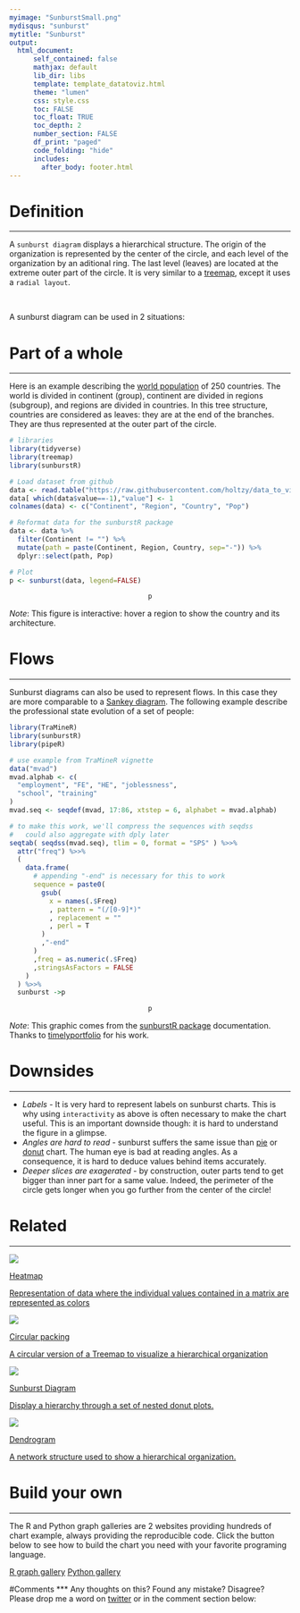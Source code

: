 ```yaml
---
myimage: "SunburstSmall.png"
mydisqus: "sunburst"
mytitle: "Sunburst"
output:
  html_document:
      self_contained: false    
      mathjax: default
      lib_dir: libs
      template: template_datatoviz.html
      theme: "lumen"
      css: style.css
      toc: FALSE
      toc_float: TRUE
      toc_depth: 2
      number_section: FALSE
      df_print: "paged"
      code_folding: "hide"
      includes:
        after_body: footer.html
---
```



<div class="mycontent">



# Definition {#definition}
***

A `sunburst diagram` displays a hierarchical structure. The origin of the organization is represented by the center of the circle, and each level of the organization by an aditional ring. The last level (leaves) are located at the extreme outer part of the circle. It is very similar to a [treemap](https://www.data-to-viz.com/graph/treemap.html), except it uses a `radial layout`.

<br>

A sunburst diagram can be used in 2 situations:




# Part of a whole
***
Here is an example describing the [world population](https://www.data-to-viz.com/story/SevCatOneNumNestedOneObsPerGroup.html) of 250 countries. The world is divided in continent (group), continent are divided in regions (subgroup), and regions are divided in countries. In this tree structure, countries are considered as leaves: they are at the end of the branches. They are thus represented at the outer part of the circle.

```r
# libraries
library(tidyverse)
library(treemap)
library(sunburstR)

# Load dataset from github
data <- read.table("https://raw.githubusercontent.com/holtzy/data_to_viz/master/Example_dataset/11_SevCatOneNumNestedOneObsPerGroup.csv", header=T, sep=";")
data[ which(data$value==-1),"value"] <- 1
colnames(data) <- c("Continent", "Region", "Country", "Pop")

# Reformat data for the sunburstR package
data <- data %>%
  filter(Continent != "") %>%
  mutate(path = paste(Continent, Region, Country, sep="-")) %>%
  dplyr::select(path, Pop)

# Plot
p <- sunburst(data, legend=FALSE)
```

<center>
```r
p
```
</center>

*Note*: This figure is interactive: hover a region to show the country and its architecture.





# Flows
***

Sunburst diagrams can also be used to represent flows. In this case they are more comparable to a [Sankey diagram](https://www.data-to-viz.com/graph/sankey.html). The following example describe the professional state evolution of a set of people:

```r
library(TraMineR)
library(sunburstR)
library(pipeR)

# use example from TraMineR vignette
data("mvad")
mvad.alphab <- c(
  "employment", "FE", "HE", "joblessness",
  "school", "training"
)
mvad.seq <- seqdef(mvad, 17:86, xtstep = 6, alphabet = mvad.alphab)

# to make this work, we'll compress the sequences with seqdss
#   could also aggregate with dply later
seqtab( seqdss(mvad.seq), tlim = 0, format = "SPS" ) %>>%
  attr("freq") %>>%
  (
    data.frame(
      # appending "-end" is necessary for this to work
      sequence = paste0(
        gsub(
          x = names(.$Freq)
          , pattern = "(/[0-9]*)"
          , replacement = ""
          , perl = T
        )
        ,"-end"
      )
      ,freq = as.numeric(.$Freq)
      ,stringsAsFactors = FALSE
    )
  ) %>>%
  sunburst ->p
```
<center>
```r
p
```
</center>

*Note*: This graphic comes from the [sunburstR package](http://www.buildingwidgets.com/blog/2015/7/2/week-26-sunburstr) documentation. Thanks to [timelyportfolio](https://twitter.com/timelyportfolio?lang=en) for his work.


# Downsides
***

- *Labels* - It is very hard to represent labels on sunburst charts. This is why using `interactivity` as above is often necessary to make the chart useful. This is an important downside though: it is hard to understand the figure in a glimpse.
- *Angles are hard to read* - sunburst suffers the same issue than [pie](https://www.data-to-viz/caveat/pie.html) or [donut](https://www.data-to-viz/caveat/pie.html) chart. The human eye is bad at reading angles. As a consequence, it is hard to deduce values behind items accurately.
- *Deeper slices are exagerated* - by construction, outer parts tend to get bigger than inner part for a same value. Indeed, the perimeter of the circle gets longer when you go further from the center of the circle!




# Related {#related}
***


<div class="row">
  <div class="col-lg-3 col-md-6 col-sm-6">
  <a href="http://www.data-to-viz.com/graph/heatmap.html" class="btn btn-primary mybtnrelated" style="margin-bottom:4px;white-space: normal !important;">
  <img  src="https://github.com/holtzy/data_to_viz/raw/master/img/section/HeatmapSmall.png">
  <p class="mytitlerelated">Heatmap</p>
  <p class="mytextrelated">Representation of data where the individual values contained in a matrix are represented as colors</p>
  </a>
  </div>
  <div class="col-lg-3 col-md-6 col-sm-6">
  <a href="https://www.data-to-viz.com/graph/circularpacking.html" class="btn btn-primary mybtnrelated" style="margin-bottom:4px;white-space: normal !important;">
  <img  src="https://github.com/holtzy/data_to_viz/raw/master/img/section/CircularPackingSmall.png">
  <p class="mytitlerelated">Circular packing</p>
  <p class="mytextrelated">A circular version of a Treemap to visualize a hierarchical organization</p>
  </a>
  </div>
  <div class="col-lg-3 col-md-6 col-sm-6">
  <a href="https://www.data-to-viz.com/graph/sunburst.html" class="btn btn-primary mybtnrelated" style="margin-bottom:4px;white-space: normal !important;">
  <img  src="https://github.com/holtzy/data_to_viz/raw/master/img/section/SunburstSmall.png">
  <p class="mytitlerelated">Sunburst Diagram</p>
  <p class="mytextrelated">Display a hierarchy through a set of nested donut plots.</p>
  </a>
  </div>
  <div class="col-lg-3 col-md-6 col-sm-6">
  <a href="http://www.data-to-viz.com/graph/dendrogram.html" class="btn btn-primary mybtnrelated" style="margin-bottom:4px;white-space: normal !important;">
  <img  src="https://github.com/holtzy/data_to_viz/raw/master/img/section/DendrogramSmall.png">
  <p class="mytitlerelated">Dendrogram</p>
  <p class="mytextrelated">A network structure used to show a hierarchical organization.</p>
  </a>
  </div>
</div>




# Build your own {#code}
***

The R and Python graph galleries are 2 websites providing hundreds of chart example, always providing the reproducible code. Click the button below to see how to build the chart you need with your favorite programing language.

<p>
<a href="https://www.r-graph-gallery.com" class="btn btn-primary">R graph gallery</a>
<a href="https://www.python-graph-gallery.com" class="btn btn-primary">Python gallery</a>
</p>



#Comments
***
Any thoughts on this? Found any mistake? Disagree? Please drop me a word on [twitter](https://twitter.com/R_Graph_Gallery) or in the comment section below:
<br>

</div>
